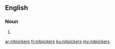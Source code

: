 ==English==

===Noun===
{{head|en}}

# {{plural of|nitpicker}}

[[ar:nitpickers]]
[[fr:nitpickers]]
[[ku:nitpickers]]
[[my:nitpickers]]